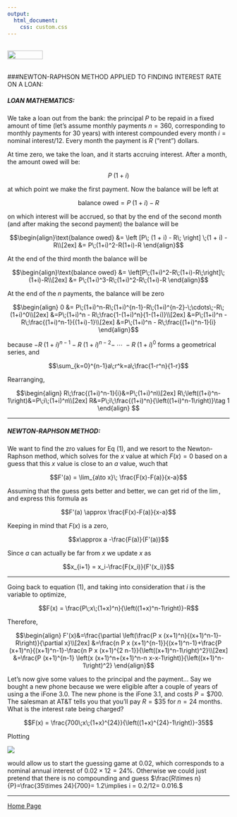 ```yaml
---
output: 
  html_document:
    css: custom.css
---
```


<br>
<a href="http://rinterested.github.io/statistics/index.html">
<img HEIGHT="20" WIDTH="80" src="https://cloud.githubusercontent.com/assets/9312897/10556783/a27a26fa-745c-11e5-9b1a-2d5bd737387a.PNG"></a>
<br><br>

###NEWTON-RAPHSON METHOD APPLIED TO FINDING INTEREST RATE ON A LOAN:
<br>

##### LOAN MATHEMATICS:

We take a loan out from the bank: the principal $P$ to be repaid in a fixed amount of time (let's assume monthly payments $n =360$, corresponding to monthly payments for $30$ years) with interest compounded every month $i = \text{nominal interest}/12$. Every month the payment is $R$ ("rent") dollars.

At time zero, we take the loan, and it starts accruing interest. After a month, the amount owed will be:

$$P \; (1 +i)$$

at which point we make the first payment. Now the balance will be left at

$$\text{balance owed}= P \; (1 +i) - R$$

on which interest will be accrued, so that by the end of the second month (and after making the second payment) the balance will be

$$\begin{align}\text{balance owed} &= \left [P\; (1 + i) - R\; \right] \;(1 + i) - R\\[2ex]
&= P\;(1+i)^2-R(1+i)-R
\end{align}$$

At the end of the third month the balance will be

$$\begin{align}\text{balance owed} &= \left[P\;(1+i)^2-R\;(1+i)-R\;\right]\;(1+i)-R\\[2ex]
&= P\;(1+i)^3-R\;(1+i)^2-R\;(1+i)-R
\end{align}$$

At the end of the $n$ payments, the balance will be zero

$$\begin{align} 0 &= P\;(1+i)^n-R\;(1+i)^{n-1}-R\;(1+i)^{n-2}-\;\cdots\;-R\;(1+i)^0\\[2ex]
&=P\;(1+i)^n - R\;\frac{1-(1+i)^n}{1-(1+i)}\\[2ex]
&=P\;(1+i)^n - R\;\frac{(1+i)^n-1}{(1+i)-1}\\[2ex]
&=P\;(1+i)^n - R\;\frac{(1+i)^n-1}{i}
\end{align}$$

because $-R\;(1+i)^{n-1}-R\;(1+i)^{n-2}-\;\cdots\;-R\;(1+i)^0$ forms a geometrical series, and

$$\sum_{k=0}^{n-1}a\;r^k=a\;\frac{1-r^n}{1-r}$$

Rearranging,

$$\begin{align}
R\;\frac{(1+i)^n-1}{i}&=P\;(1+i)^n\\[2ex]
R\;\left((1+i)^n-1\right)&=P\;i\;(1+i)^n\\[2ex]
R&=P\;i\;\frac{(1+i)^n}{\left((1+i)^n-1\right)}\tag 1
\end{align}
$$

---

##### NEWTON-RAPHSON METHOD:

We want to find the zro values for Eq $(1)$, and we resort to the Newton-Raphson method, which solves for the $x$ value at which $F(x)=0$ based on a guess that this $x$ value is close to an $a$ value, wuch that

$$F'(a) = \lim_{a\to x}\; \frac{F(x)-F(a)}{x-a}$$

Assuming that the guess gets better and better, we can get rid of the $\lim$, and express this formula as

$$F'(a) \approx \frac{F(x)-F(a)}{x-a}$$

Keeping in mind that $F(x)$ is a zero,

$$x\approx a -\frac{F(a)}{F'(a)}$$

Since $a$ can actually be far from $x$ we update $x$ as

$$x_{i+1} = x_i-\frac{F(x_i)}{F'(x_i)}$$

---

Going back to equation $(1),$ and taking into consideration that $i$ is the variable to optimize,

$$F(x) = \frac{P\;x\;(1+x)^n}{\left((1+x)^n-1\right)}-R$$

Therefore,

$$\begin{align}
F'(x)&=\frac{\partial \left(\frac{P x (x+1)^n}{(x+1)^n-1}-R\right)}{\partial x}\\[2ex]
&=\frac{n P x (x+1)^{n-1}}{(x+1)^n-1}+\frac{P (x+1)^n}{(x+1)^n-1}-\frac{n
P x (x+1)^{2 n-1}}{\left((x+1)^n-1\right)^2}\\[2ex]
&=\frac{P (x+1)^{n-1} \left(x (x+1)^n+(x+1)^n-n x-x-1\right)}{\left((x+1)^n-1\right)^2}
\end{align}$$

Let's now give some values to the principal and the payment... Say we bought a new phone because we were eligible after a couple of years of using a the iFone 3.0. The new phone is the iFone 3.1, and costs $P= \$ 700$. The salesman at AT&T tells you that you'll pay $R =\$ 35$ for $n=24$ months. What is the interest rate being charged?

$$F(x) = \frac{700\;x\;(1+x)^{24}}{\left((1+x)^{24}-1\right)}-35$$

Plotting

<img src="https://user-images.githubusercontent.com/9312897/28857598-ac8ff140-7718-11e7-9174-270c9eea1316.png">

would allow us to start the guessing game at $0.02$, which corresponds to a nominal annual interest of $0.02 \times 12=24\%.$ Otherwise we could just pretend that there is no compounding and guess $\frac{R\times n}{P}=\frac{35\times 24}{700}= 1.2\implies i = 0.2/12= 0.016.$

---

<a href="http://rinterested.github.io/statistics/index.html">Home Page</a>
